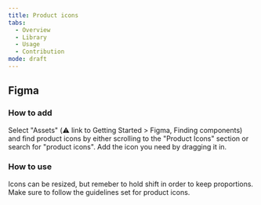 ```yaml
---
title: Product icons
tabs:
  - Overview
  - Library
  - Usage
  - Contribution
mode: draft
---
```



## Figma

### How to add
Select "Assets" (:warning: link to Getting Started > Figma, Finding components) and find product icons by either scrolling to the "Product Icons" section or search for "product icons". Add the icon you need by dragging it in.


### How to use
Icons can be resized, but remeber to hold shift in order to keep proportions. Make sure to follow the guidelines set for product icons. 
